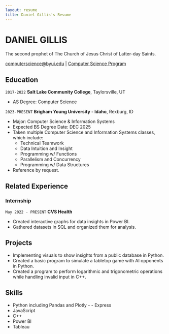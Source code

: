 ```yaml
---
layout: resume
title: Daniel Gillis's Resume
---
```

# DANIEL GILLIS
The second prophet of The Church of Jesus Christ of Latter-day Saints.

<div id="webaddress">
<a href="computerscience@byui.edu">computerscience@byui.edu</a>
| <a href="https://byuicomputerscience.github.io/development.html">Computer Science Program</a>
</div>

<!-- https://www.monique.tech/the-art-of-markdown -->


## Education

`2017-2022`
__Salt Lake Community College__, Taylorsville, UT

- AS Degree: Computer Science

`2023-PRESENT`
__Brigham Young University - Idaho__, Rexburg, ID

- Major: Computer Science & Information Systems
- Expected BS Degree Date: DEC 2025
- Taken multiple Computer Science and Information Systems classes, which include:
    * Technical Teamwork
    * Data Intuition and Insight
    * Programming w/ Functions
    * Parallelism and Concurrency
    * Programming w/ Data Structures
- Reference by request.



## Related Experience

### Internship

`May 2022 - PRESENT`
__CVS Health__

- Created interactive graphs for data insights in Power BI.
- Gathered datasets in SQL and organized them for analysis.



## Projects

- Implementing visuals to show insights from a public database in Python.
- Created a basic program to simulate a tabletop game with AI opponents in Python.
- Created a program to perform logarithmic and trigonometric operations while handling invalid input in C++.

## Skills

- Python including Pandas and Plotly - - Express
- JavaScript
- C++
- Power BI
- Tableau

<!-- ### Footer

Last updated: April 2024 -->
